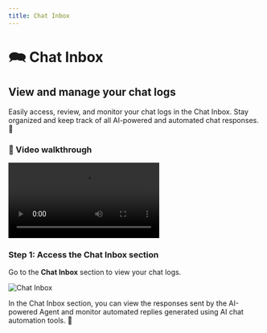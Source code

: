 ```yaml
---
title: Chat Inbox
---
```


# 🗪 Chat Inbox

## View and manage your chat logs

Easily access, review, and monitor your chat logs in the Chat Inbox. Stay organized and keep track of all AI-powered and automated chat responses. 💬

### 🎥 Video walkthrough

<div class="card-video">
  <video src="https://storage.googleapis.com/helpsessionvideos/Contactswing/Videos/chat.mp4" autoplay playsinline controls title="Chat Inbox Video"></video>
</div>

### Step 1: Access the Chat Inbox section

Go to the **Chat Inbox** section to view your chat logs.

<img src="https://storage.googleapis.com/helpsessionvideos/Contactswing/images/chat.jpg" alt="Chat Inbox" />

In the Chat Inbox section, you can view the responses sent by the AI-powered Agent and monitor automated replies generated using AI chat automation tools. 🤖
